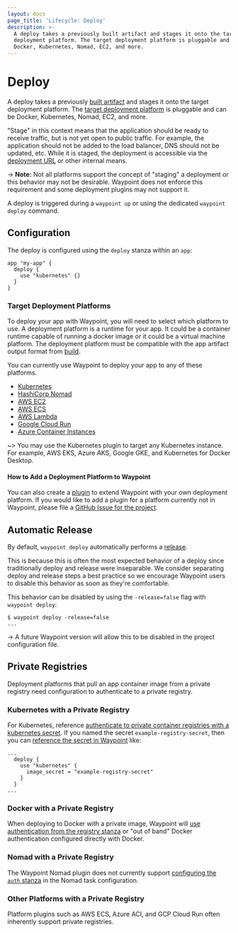 ```yaml
---
layout: docs
page_title: 'Lifecycle: Deploy'
description: >-
  A deploy takes a previously built artifact and stages it onto the target
  deployment platform. The target deployment platform is pluggable and can be
  Docker, Kubernetes, Nomad, EC2, and more.
---
```


# Deploy

A deploy takes a previously [built artifact](/docs/lifecycle/build) and stages it onto the target deployment platform. The [target deployment platform](#target-deployment-platforms) is pluggable and can be Docker, Kubernetes, Nomad, EC2, and more.

"Stage" in this context means that the application should be ready to receive
traffic, but is not yet open to public traffic. For example, the application
should not be added to the load balancer, DNS should not be updated, etc.
While it is staged, the deployment is accessible via the
[deployment URL](/docs/url#per-deployment-urls) or other internal means.

-> **Note:** Not all platforms support the concept of "staging" a deployment or this
behavior may not be desirable. Waypoint does not enforce this requirement
and some deployment plugins may not support it.

A deploy is triggered during a `waypoint up` or using the dedicated
`waypoint deploy` command.

## Configuration

The deploy is configured using the `deploy` stanza within an `app`:

```hcl
app "my-app" {
  deploy {
    use "kubernetes" {}
  }
}
```

### Target Deployment Platforms

To deploy your app with Waypoint, you will need to select which platform to use.
A deployment platform is a runtime for your app. It could be a container runtime
capable of running a docker image or it could be a virtual machine platform.
The deployment platform must be compatible with the app artifact output format from [build](/docs/lifecycle/build).

You can currently use Waypoint to deploy your app to any of these platforms.

- [Kubernetes](/plugins/kubernetes)
- [HashiCorp Nomad](/plugins/nomad)
- [AWS EC2](/plugins/aws-ec2)
- [AWS ECS](/plugins/aws-ecs)
- [AWS Lambda](/plugins/aws-lambda)
- [Google Cloud Run](/plugins/google-cloud-run)
- [Azure Container Instances](/plugins/azure-container-instance)

~> You may use the Kubernetes plugin to target any Kubernetes instance. For example, AWS EKS, Azure AKS, Google GKE, and Kubernetes for Docker Desktop.

#### How to Add a Deployment Platform to Waypoint

You can also create a [plugin](/plugins) to extend Waypoint with your own deployment platform. If you would like to add a plugin for a platform currently not in Waypoint, please file a [GitHub Issue for the project](https://github.com/hashicorp/waypoint/issues).

## Automatic Release

By default, `waypoint deploy` automatically performs a
[release](/docs/lifecycle/release).

This is because this is often the most expected behavior of a deploy
since traditionally deploy and release were inseparable. We consider
separating deploy and release steps a best practice so we encourage
Waypoint users to disable this behavior as soon as they're comfortable.

This behavior can be disabled by using the `-release=false` flag
with `waypoint deploy`:

```shell-session
$ waypoint deploy -release=false
...
```

-> A future Waypoint version will allow this to be disabled in the project
configuration file.

## Private Registries

Deployment platforms that pull an app container image
from a private registry need configuration to authenticate
to a private registry.

### Kubernetes with a Private Registry

For Kubernetes, reference [authenticate to private container registries
with a kubernetes
secret](https://kubernetes.io/docs/tasks/configure-pod-container/pull-image-private-registry/).
If you named the secret `example-registry-secret`, then you can [reference the
secret in
Waypoint](https://www.waypointproject.io/plugins/kubernetes#image_secret) like:

```hcl
...
  deploy {
    use "kubernetes" {
      image_secret = "example-registry-secret"
    }
  }
...
```

### Docker with a Private Registry

When deploying to Docker with a private image, Waypoint will [use authentication
from the registry stanza](/docs/lifecycle/build#private-registries) or "out
of band" Docker authentication configured directly with Docker.

### Nomad with a Private Registry

The Waypoint Nomad plugin does not currently support [configuring the `auth`
stanza](https://www.nomadproject.io/docs/drivers/docker#authentication) in the
Nomad task configuration.

### Other Platforms with a Private Registry

Platform plugins such as AWS ECS, Azure ACI, and GCP Cloud Run often inherently
support private registries.
